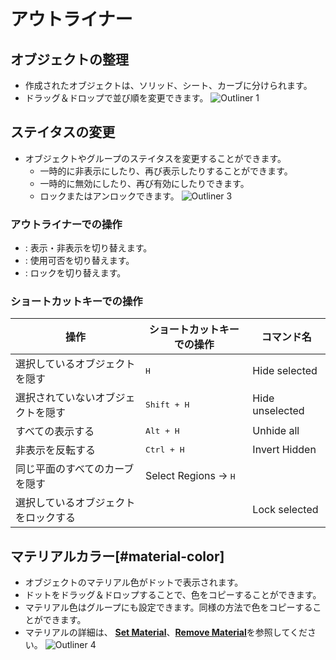 
# アウトライナー

## オブジェクトの整理

- 作成されたオブジェクトは、ソリッド、シート、カーブに分けられます。
- ドラッグ＆ドロップで並び順を変更できます。
![Outliner 1](/img/outliner-01.png)

## ステイタスの変更

- オブジェクトやグループのステイタスを変更することができます。
    - 一時的に非表示にしたり、再び表示したりすることができます。
    - 一時的に無効にしたり、再び有効にしたりできます。
    - ロックまたはアンロックできます。
![Outliner 3](/img/outliner-03.png)

### アウトライナーでの操作

- <ButtonIcon type="button-outliner-hide" double="true" />: 表示・非表示を切り替えます。
- <ButtonIcon type="button-outliner-disable" double="true" /> : 使用可否を切り替えます。
- <ButtonIcon type="button-outliner-disable-selection" double="true"  /> : ロックを切り替えます。

### ショートカットキーでの操作

| 操作                                 | ショートカットキーでの操作     | コマンド名      |
| ------------------------------------ | ------------------------------ | --------------- |
| 選択しているオブジェクトを隠す       | <kbd>H</kbd>                   | Hide selected   |
| 選択されていないオブジェクトを隠す   | <kbd>Shift + H</kbd>           | Hide unselected |
| すべての表示する                     | <kbd>Alt + H</kbd>             | Unhide all      |
| 非表示を反転する                     | <kbd>Ctrl + H</kbd>            | Invert Hidden   |
| 同じ平面のすべてのカーブを隠す       | Select Regions -> <kbd>H</kbd> |                 |
| 選択しているオブジェクトをロックする |                                | Lock selected   |


## マテリアルカラー[#material-color]

- オブジェクトのマテリアル色がドットで表示されます。
- ドットをドラッグ＆ドロップすることで、色をコピーすることができます。
- マテリアル色はグループにも設定できます。同様の方法で色をコピーすることができます。
- マテリアルの詳細は、 [**Set Material**](../common/set-material)、[**Remove Material**](../common/remove-material)を参照してください。
![Outliner 4](/img/outliner-04.png)






